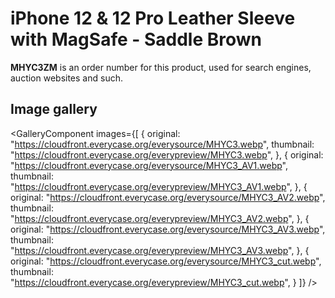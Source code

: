 
# iPhone 12 & 12 Pro Leather Sleeve with MagSafe - Saddle Brown

<Callout type='info' emoji='👉🏻'>**MHYC3ZM** is an order number for this product, used for search engines, auction websites and such.</Callout>

## Image gallery

<GalleryComponent
    images={[
      {
        original: "https://cloudfront.everycase.org/everysource/MHYC3.webp",
        thumbnail: "https://cloudfront.everycase.org/everypreview/MHYC3.webp",
      },
      {
        original: "https://cloudfront.everycase.org/everysource/MHYC3_AV1.webp",
        thumbnail: "https://cloudfront.everycase.org/everypreview/MHYC3_AV1.webp",
      },
      {
        original: "https://cloudfront.everycase.org/everysource/MHYC3_AV2.webp",
        thumbnail: "https://cloudfront.everycase.org/everypreview/MHYC3_AV2.webp",
      },
      {
        original: "https://cloudfront.everycase.org/everysource/MHYC3_AV3.webp",
        thumbnail: "https://cloudfront.everycase.org/everypreview/MHYC3_AV3.webp",
      },
      {
        original: "https://cloudfront.everycase.org/everysource/MHYC3_cut.webp",
        thumbnail: "https://cloudfront.everycase.org/everypreview/MHYC3_cut.webp",
      }
    ]}
  />
